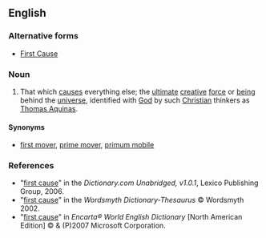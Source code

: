 {{wikipedia}}
==English==

===Alternative forms===
*[[First Cause]]

===Noun===
{{en-noun|sg=[[first]] [[cause]]|-}}

# {{context|theology|philosophy|sometimes capitalized}} That which [[cause]]s everything else; the [[ultimate]] [[creative]] [[force]] or [[being]] behind the [[universe]], identified with [[God]] by such [[Christian]] thinkers as [[w:Thomas_Aquinas|Thomas Aquinas]]. 

====Synonyms====
*[[first mover]], [[prime mover]], [[primum mobile]]

===References===
*"[http://dictionary.reference.com/search?r=2&q=first+cause first cause]" in the ''Dictionary.com Unabridged, v1.0.1'', Lexico Publishing Group, 2006.
*"[http://www.wordsmyth.net/live/home.php?script=search&matchent=first+cause&matchtype=exact first cause]" in the ''Wordsmyth Dictionary-Thesaurus'' © Wordsmyth 2002.
*"[http://encarta.msn.com/dictionary_/first+cause.html first cause]" in ''Encarta® World English Dictionary'' [North American Edition] © & (P)2007 Microsoft Corporation.